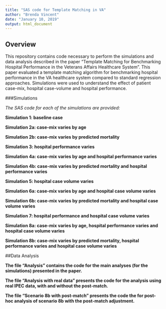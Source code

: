 ---
title: "SAS code for Template Matching in VA" 
author: "Brenda Vincent"
date: "January 10, 2019"
output: html_document
---

## Overview

This repository contains code necessary to perform the simulations and data analysis described in the paper "Template Matching for Benchmarking Hospital Performance in the Veterans Affairs Healthcare System". 
This paper evaluated a template matching algorithm for benchmarking hospital performance in the VA healthcare system compared to standard regression approaches. Simulations were used to understand the effect 
of patient case-mix, hospital case-volume and hospital performance.

###Simulations

*The SAS code for each of the simulations are provided:*

**Simulation 1: baseline case**

**Simulation 2a: case-mix varies by age**

**Simulation 2b: case-mix varies by predicted mortality**

**Simulation 3: hospital performance varies**

**Simulation 4a: case-mix varies by age and hospital performance varies**

**Simulation 4b: case-mix varies by predicted mortality and hospital performance varies**

**Simulation 5: hospital case volume varies**

**Simulation 6a: case-mix varies by age and hospital case volume varies**

**Simulation 6b: case-mix varies by predicted mortality and hospital case volume varies**

**Simulation 7: hospital performance and hospital case volume varies**

**Simulation 8a: case-mix varies by age, hospital performance varies and hospital case volume varies**

**Simulation 8b: case-mix varies by predicted mortality, hospital performance varies and hospital case volume varies**


##Data Analysis

**The file "Analysis" contains the code for the main analyses (for the simulations) presented in the paper.**

**The file "Analysis with real data" presents the code for the analysis using real IPEC data, with and without the post-match.**

**The file "Scenario 8b with post-match" presents the code the for post-hoc analysis of scenario 8b with the post-match adjustment.**
